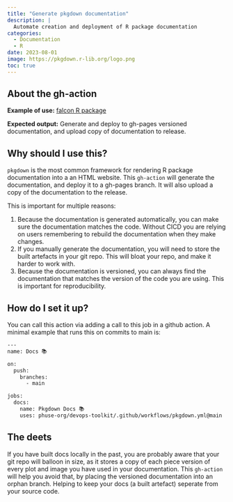 ```yaml
---
title: "Generate pkgdown documentation"
description: |
  Automate creation and deployment of R package documentation
categories:
  - Documentation
  - R
date: 2023-08-01
image: https://pkgdown.r-lib.org/logo.png
toc: true
---
```


:::{.callout-note style="margin-top: 0rem;" collapse="false"}
## About the gh-action

**Example of use:** [falcon R package](https://github.com/pharmaverse/falcon/blob/use-phuse-cicd/.github/workflows/phuse-basics.yml)

**Expected output:** Generate and deploy to gh-pages versioned documentation, and upload copy of documentation to release.
:::

## Why should I use this?

`pkgdown` is the most common framework for rendering R package documentation into a an HTML website. This `gh-action` will 
generate the documentation, and deploy it to a gh-pages branch. It will also upload a copy of the documentation to the release. 

This is important for multiple reasons:

1. Because the documentation is generated automatically, you can make sure the documentation matches the code. Without CICD you are relying on users remembering to rebuild the documentation when they make changes.
1. If you manually generate the documentation, you will need to store the built artefacts in your git repo. This will bloat your repo, and make it harder to work with.
1. Because the documentation is versioned, you can always find the documentation that matches the version of the code you are using. This is important for reproducibility. 


## How do I set it up?

You can call this action via adding a call to this job in a github action. A minimal example 
that runs this on commits to main is:

```bash
---
name: Docs 📚

on:
  push:
    branches:
      - main

jobs:
  docs:
    name: Pkgdown Docs 📚
    uses: phuse-org/devops-toolkit/.github/workflows/pkgdown.yml@main
```

## The deets

If you have built docs locally in the past, you are probably aware that your git repo will balloon in size, as it stores a copy 
of each piece version of every plot and image you have used in your documentation. This `gh-action` will help you avoid that, by 
placing the versioned documentation into an orphan branch. Helping to keep your docs (a built artefact) seperate from your source code.

